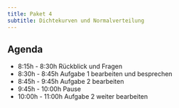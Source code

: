 ```yaml
---
title: Paket 4
subtitle: Dichtekurven und Normalverteilung
---
```


## Agenda

-  8:15h - 8:30h Rückblick und Fragen
-  8:30h - 8:45h Aufgabe 1 bearbeiten und besprechen
-  8:45h - 9:45h Aufgabe 2 bearbeiten
-  9:45h - 10:00h Pause
-  10:00h - 11:00h Aufgabe 2 weiter bearbeiten
